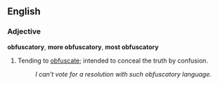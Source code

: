 ==English==

===Adjective===
'''obfuscatory''', '''more obfuscatory''', '''most obfuscatory'''

# Tending to [[obfuscate]]; intended to conceal the truth by confusion.
#: ''I can't vote for a resolution with such obfuscatory language.''